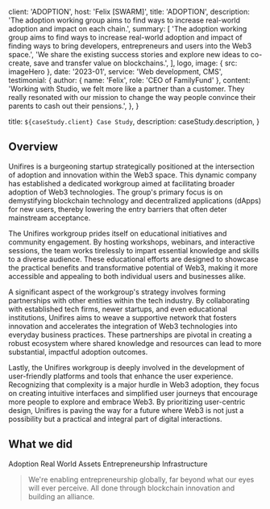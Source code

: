 
client: 'ADOPTION',
host: 'Felix [SWARM]',
title: 'ADOPTION',
description:
'The adoption working group aims to find ways to increase real-world adoption and impact on each chain.',
summary: [
'The adoption working group aims to find ways to increase real-world adoption and impact of finding ways to bring developers, entrepreneurs and users into the Web3 space.',
'We share the existing success stories and explore new ideas to co-create, save and transfer value on blockchains.',
],
logo,
image: { src: imageHero },
date: '2023-01',
service: 'Web development, CMS',
testimonial: {
author: { name: 'Felix', role: 'CEO of FamilyFund' },
content:
'Working with Studio, we felt more like a partner than a customer. They really resonated with our mission to change the way people convince their parents to cash out their pensions.',
},
}

title: `${caseStudy.client} Case Study`,
description: caseStudy.description,
}

## Overview

Unifires is a burgeoning startup strategically positioned at the intersection of adoption and innovation within the Web3 space. This dynamic company has established a dedicated workgroup aimed at facilitating broader adoption of Web3 technologies. The group's primary focus is on demystifying blockchain technology and decentralized applications (dApps) for new users, thereby lowering the entry barriers that often deter mainstream acceptance.

The Unifires workgroup prides itself on educational initiatives and community engagement. By hosting workshops, webinars, and interactive sessions, the team works tirelessly to impart essential knowledge and skills to a diverse audience. These educational efforts are designed to showcase the practical benefits and transformative potential of Web3, making it more accessible and appealing to both individual users and businesses alike.

A significant aspect of the workgroup's strategy involves forming partnerships with other entities within the tech industry. By collaborating with established tech firms, newer startups, and even educational institutions, Unifires aims to weave a supportive network that fosters innovation and accelerates the integration of Web3 technologies into everyday business practices. These partnerships are pivotal in creating a robust ecosystem where shared knowledge and resources can lead to more substantial, impactful adoption outcomes.

Lastly, the Unifires workgroup is deeply involved in the development of user-friendly platforms and tools that enhance the user experience. Recognizing that complexity is a major hurdle in Web3 adoption, they focus on creating intuitive interfaces and simplified user journeys that encourage more people to explore and embrace Web3. By prioritizing user-centric design, Unifires is paving the way for a future where Web3 is not just a possibility but a practical and integral part of digital interactions.

## What we did

<TagList>
  <TagListItem>Adoption</TagListItem>
  <TagListItem>Real World Assets</TagListItem>
  <TagListItem>Entrepreneurship</TagListItem>
  <TagListItem>Infrastructure</TagListItem>
</TagList>

<Blockquote
  author={{ name: 'Felix Weber', role: 'Founding member of uniFires' }}
  image={{ src: headshot }}
>
  We're enabling entrepreneurship globally, far beyond what our eyes will ever perceive. All done through blockchain innovation and building an alliance.
</Blockquote>
